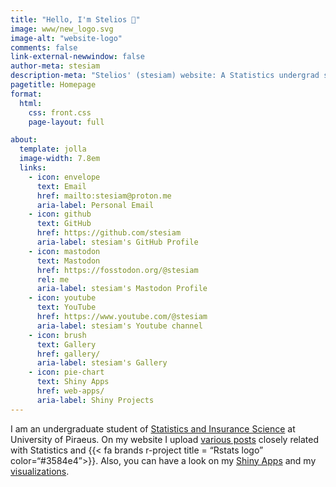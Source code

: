 ```yaml
---
title: "Hello, I'm Stelios 👋"
image: www/new_logo.svg
image-alt: "website-logo"
comments: false
link-external-newwindow: false
author-meta: stesiam
description-meta: "Stelios' (stesiam) website: A Statistics undergrad shares his passion for R programming, data analysis, Shiny web apps, and data visualizations."
pagetitle: Homepage
format: 
  html:
    css: front.css
    page-layout: full

about:
  template: jolla
  image-width: 7.8em
  links:
    - icon: envelope
      text: Email
      href: mailto:stesiam@proton.me
      aria-label: Personal Email
    - icon: github
      text: GitHub
      href: https://github.com/stesiam
      aria-label: stesiam's GitHub Profile
    - icon: mastodon
      text: Mastodon
      href: https://fosstodon.org/@stesiam
      rel: me
      aria-label: stesiam's Mastodon Profile
    - icon: youtube
      text: YouTube
      href: https://www.youtube.com/@stesiam
      aria-label: stesiam's Youtube channel
    - icon: brush
      text: Gallery
      href: gallery/
      aria-label: stesiam's Gallery
    - icon: pie-chart
      text: Shiny Apps
      href: web-apps/
      aria-label: Shiny Projects
---
```


I am an undergraduate student of [Statistics and Insurance Science](https://www.unipi.gr/en/department-of-statistics-and-insurance-science/) at University of Piraeus. On my website I upload [various posts](english-posts/) closely related with Statistics and {{< fa brands r-project title = "Rstats logo" color="#3584e4">}}. Also, you can have a look on my [Shiny Apps](web-projects/) and my [visualizations](gallery/). 
